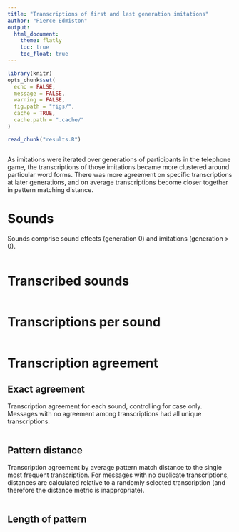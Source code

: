 ```yaml
---
title: "Transcriptions of first and last generation imitations"
author: "Pierce Edmiston"
output:
  html_document:
    theme: flatly
    toc: true
    toc_float: true
---
```


```r
library(knitr)
opts_chunk$set(
  echo = FALSE,
  message = FALSE,
  warning = FALSE,
  fig.path = "figs/",
  cache = TRUE,
  cache.path = ".cache/"
)

read_chunk("results.R")
```

```r
```

As imitations were iterated over generations of participants in the telephone game,
the transcriptions of those imitations became more clustered around particular word 
forms. There was more agreement on specific transcriptions at later generations, and 
on average transcriptions become closer together in pattern matching distance.

# Sounds

Sounds comprise sound effects (generation 0) and imitations (generation > 0).

```r
```

# Transcribed sounds

```r
```

# Transcriptions per sound

```r
```

# Transcription agreement

## Exact agreement

Transcription agreement for each sound, controlling for case only. Messages with no agreement among transcriptions had all unique transcriptions.

```r
```

## Pattern distance

Transcription agreement by average pattern match distance to the single most frequent transcription. For messages with no duplicate transcriptions, distances are calculated relative to a randomly selected transcription (and therefore the distance metric is inappropriate).

```r
```

## Length of pattern

```r
```

